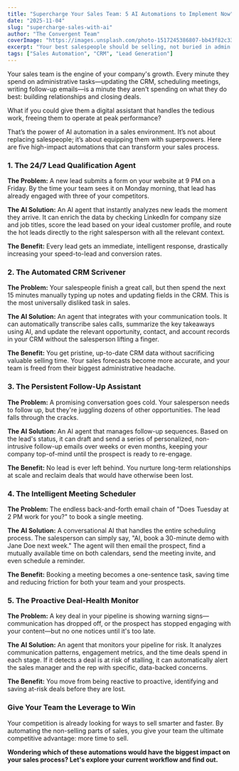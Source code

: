 ```yaml
---
title: "Supercharge Your Sales Team: 5 AI Automations to Implement Now"
date: "2025-11-04"
slug: "supercharge-sales-with-ai"
author: "The Convergent Team"
coverImage: "https://images.unsplash.com/photo-1517245386807-bb43f82c33c4?q=80&w=1170&auto=format&fit=crop&ixlib=rb-4.1.0&ixid=M3wxMjA3fDB8MHxwaG90by1wYWdlfHx8fGVufDB8fHx8fA%3D%3D"
excerpt: "Your best salespeople should be selling, not buried in admin work. Discover five practical AI automations that handle the grunt work, so your team can focus on building relationships and closing deals."
tags: ["Sales Automation", "CRM", "Lead Generation"]
---
```


Your sales team is the engine of your company's growth. Every minute they spend on administrative tasks—updating the CRM, scheduling meetings, writing follow-up emails—is a minute they aren't spending on what they do best: building relationships and closing deals.

What if you could give them a digital assistant that handles the tedious work, freeing them to operate at peak performance?

That’s the power of AI automation in a sales environment. It’s not about replacing salespeople; it’s about equipping them with superpowers. Here are five high-impact automations that can transform your sales process.

### 1. The 24/7 Lead Qualification Agent

**The Problem:** A new lead submits a form on your website at 9 PM on a Friday. By the time your team sees it on Monday morning, that lead has already engaged with three of your competitors.

**The AI Solution:** An AI agent that instantly analyzes new leads the moment they arrive. It can enrich the data by checking LinkedIn for company size and job titles, score the lead based on your ideal customer profile, and route the hot leads directly to the right salesperson with all the relevant context.

**The Benefit:** Every lead gets an immediate, intelligent response, drastically increasing your speed-to-lead and conversion rates.

### 2. The Automated CRM Scrivener

**The Problem:** Your salespeople finish a great call, but then spend the next 15 minutes manually typing up notes and updating fields in the CRM. This is the most universally disliked task in sales.

**The AI Solution:** An agent that integrates with your communication tools. It can automatically transcribe sales calls, summarize the key takeaways using AI, and update the relevant opportunity, contact, and account records in your CRM without the salesperson lifting a finger.

**The Benefit:** You get pristine, up-to-date CRM data without sacrificing valuable selling time. Your sales forecasts become more accurate, and your team is freed from their biggest administrative headache.

### 3. The Persistent Follow-Up Assistant

**The Problem:** A promising conversation goes cold. Your salesperson needs to follow up, but they're juggling dozens of other opportunities. The lead falls through the cracks.

**The AI Solution:** An AI agent that manages follow-up sequences. Based on the lead's status, it can draft and send a series of personalized, non-intrusive follow-up emails over weeks or even months, keeping your company top-of-mind until the prospect is ready to re-engage.

**The Benefit:** No lead is ever left behind. You nurture long-term relationships at scale and reclaim deals that would have otherwise been lost.

### 4. The Intelligent Meeting Scheduler

**The Problem:** The endless back-and-forth email chain of "Does Tuesday at 2 PM work for you?" to book a single meeting.

**The AI Solution:** A conversational AI that handles the entire scheduling process. The salesperson can simply say, "AI, book a 30-minute demo with Jane Doe next week." The agent will then email the prospect, find a mutually available time on both calendars, send the meeting invite, and even schedule a reminder.

**The Benefit:** Booking a meeting becomes a one-sentence task, saving time and reducing friction for both your team and your prospects.

### 5. The Proactive Deal-Health Monitor

**The Problem:** A key deal in your pipeline is showing warning signs—communication has dropped off, or the prospect has stopped engaging with your content—but no one notices until it's too late.

**The AI Solution:** An agent that monitors your pipeline for risk. It analyzes communication patterns, engagement metrics, and the time deals spend in each stage. If it detects a deal is at risk of stalling, it can automatically alert the sales manager and the rep with specific, data-backed concerns.

**The Benefit:** You move from being reactive to proactive, identifying and saving at-risk deals before they are lost.

### Give Your Team the Leverage to Win

Your competition is already looking for ways to sell smarter and faster. By automating the non-selling parts of sales, you give your team the ultimate competitive advantage: more time to sell.

**Wondering which of these automations would have the biggest impact on your sales process? Let's explore your current workflow and find out.**
